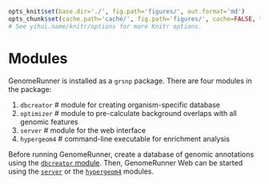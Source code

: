 ```r

opts_knit$set(base.dir='./', fig.path='figures/', out.format='md')
opts_chunk$set(cache.path='cache/', fig.path='figures/', cache=FALSE, tidy=TRUE, fig.keep='high', echo=TRUE, dpi=300, out.width=700, prompt=FALSE, comment='##', results='markup', eval=FALSE)
# See yihui.name/knitr/options for more Knitr options.
```

Modules
========================================================

GenomeRunner is installed as a `grsnp` package. There are four modules in the package:

1. `dbcreator` # module for creating organism-specific database
2. `optimizer` # module to pre-calculate background overlaps with all genomic features
3. `server` # module for the web interface
4. `hypergeom4` # command-line executable for  enrichment analysis

Before running GenomeRunner, create a database of genomic annotations using the [`dbcreator` module](../dbcreator/dbcreator.md). Then, GenomeRunner Web can be started using the [`server`](../server/server.md) or the [`hypergeom4`](../hypergeom4/hypergeom4.md) modules.